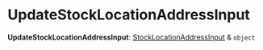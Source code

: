 
# UpdateStockLocationAddressInput

 **UpdateStockLocationAddressInput**: [StockLocationAddressInput](../types.StockLocationTypes.StockLocationAddressInput/page.mdx) & `object`
